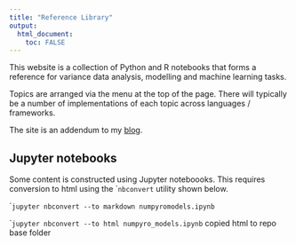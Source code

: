 ```yaml
---
title: "Reference Library"
output: 
  html_document:
    toc: FALSE
---
```



This website is a collection of Python and R notebooks that forms a reference for variance data analysis, modelling and machine learning tasks.  

Topics are arranged via the menu at the top of the page.  There will typically be a number of implementations of each topic across languages / frameworks.

The site is an addendum to my [blog](https://brentmorrison.netlify.app/).  


## Jupyter notebooks

Some content is constructed using Jupyter noteboooks.  This requires conversion to html using the ````nbconvert``` utility shown below.

````jupyter nbconvert --to markdown numpyromodels.ipynb```  

````jupyter nbconvert --to html numpyro_models.ipynb```  copied html to repo base folder